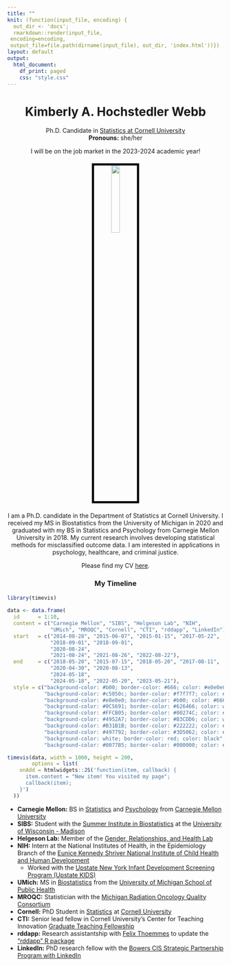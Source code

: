 ```yaml
---
title: ""
knit: (function(input_file, encoding) {
  out_dir <- 'docs';
  rmarkdown::render(input_file,
 encoding=encoding,
 output_file=file.path(dirname(input_file), out_dir, 'index.html'))})
layout: default
output:
  html_document:
    df_print: paged
    css: "style.css"
---
```


<center> <h1>Kimberly A. Hochstedler Webb</h1> </center>

<center>
Ph.D. Candidate in [Statistics at Cornell University](https://stat.cornell.edu/)  
**Pronouns:** she/her

I will be on the job market in the 2023-2024 academic year!
</center>

</div>
<div style="margin-bottom:20px;">
</div>

<center>
<img src="Kimberly_Webb_headshot.jpg" style="width:20%;
border:5px solid; border-color:black">
</center>

</div>
<div style="margin-bottom:20px;">
</div>

<center>
I am a Ph.D. candidate in the Department of Statistics at Cornell University. I received my MS in Biostatistics from the University of Michigan in 2020 and graduated with my BS in Statistics and Psychology from Carnegie Mellon University in 2018. My current research involves developing statistical methods for misclassified outcome data. I am interested in applications in psychology, healthcare, and criminal justice. 
   
Please find my CV [here](https://raw.github.com/kimhochstedler/documents/master/KAH_Webb_CV.pdf).   
</center>

</div>
<div style="margin-bottom:20px;">
</div>

<center> <h3>My Timeline</h3> </center>

```r
library(timevis)
      
data <- data.frame(
  id      = 1:10,
  content = c("Carnegie Mellon", "SIBS", "Helgeson Lab", "NIH",
              "UMich", "MROQC", "Cornell", "CTI", "rddapp", "LinkedIn"),
  start   = c("2014-08-28", "2015-06-07", "2015-01-15", "2017-05-22",
              "2018-09-01", "2018-09-01",
              "2020-08-24",
              "2021-08-24", "2021-08-26", "2022-08-22"),
  end     = c("2018-05-20", "2015-07-15", "2018-05-20", "2017-08-11",
              "2020-04-30", "2020-08-13",
              "2024-05-18",
              "2024-05-18", "2022-05-20", "2023-05-21"),
  style = c("background-color: #b00; border-color: #666; color: #e0e0e0",
            "background-color: #c5050c; border-color: #f7f7f7; color: #f7f7f7",
            "background-color: #e0e0e0; border-color: #b00; color: #666",
            "background-color: #0C5691; border-color: #626466; color: white",
            "background-color: #FFCB05; border-color: #00274C; color: #00274C",
            "background-color: #4952A7; border-color: #B3CDD6; color: white",
            "background-color: #B31B1B; border-color: #222222; color: #FFFFFF",
            "background-color: #497792; border-color: #3D5062; color: #EBF5F9",
            "background-color: white; border-color: red; color: black",
            "background-color: #0077B5; border-color: #000000; color: #FFFFFF"))

timevis(data, width = 1000, height = 200,
        options = list(
    onAdd = htmlwidgets::JS('function(item, callback) {
      item.content = "New item! You visited my page";
      callback(item);
    }')
  ))

```


- **Carnegie Mellon:** BS in [Statistics](http://www.stat.cmu.edu/) and [Psychology](https://www.cmu.edu/dietrich/psychology/index.html) from [Carnegie Mellon University](https://www.cmu.edu/)
- **SIBS:** Student with the [Summer Institute in Biostatistics](https://www.nhlbi.nih.gov/grants-and-training/summer-institute-biostatistics) at the [University of Wisconsin - Madison](https://stat.wisc.edu/)
- **Helgeson Lab:** Member of the [Gender, Relationships, and Health Lab](https://www.cmu.edu/dietrich/psychology/gender-relationships-health/) 
- **NIH:** Intern at the National Institutes of Health, in the Epidemiology Branch of the [Eunice Kennedy Shriver National Institute of Child Health and Human Development](https://www.nichd.nih.gov/about/org/diphr/officebranch/eb)
    + Worked with the [Upstate New York Infant Development Screening Program (Upstate KIDS)](https://www.nichd.nih.gov/about/org/diphr/officebranch/eb/infant-development)
- **UMich:** MS in [Biostatistics](https://sph.umich.edu/biostat/) from the [University of Michigan School of Public Health](https://sph.umich.edu/)
- **MROQC:** Statistician with the [Michigan Radiation Oncology Quality Consortium](https://www.mroqc.org/)
- **Cornell:** PhD Student in [Statistics](https://stat.cornell.edu/) at [Cornell University](https://www.cornell.edu/)
- **CTI:** Senior lead fellow in Cornell University's Center for Teaching Innovation [Graduate Teaching Fellowship](https://teaching.cornell.edu/cti-graduate-teaching-fellowship)
- **rddapp:** Research assistantship with [Felix Thoemmes](https://www.human.cornell.edu/people/fjt36) to update the ["rddapp" R package](https://www.felixthoemmes.com/rddapp/)
- **LinkedIn:** PhD research fellow with the [Bowers CIS Strategic Partnership Program with LinkedIn](https://news.cornell.edu/stories/2022/03/linkedin-cornell-bowers-cis-launch-strategic-partnership)

